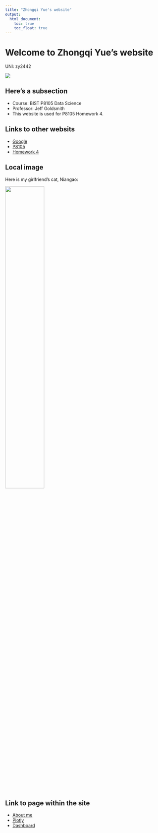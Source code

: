 ```yaml
---
title: "Zhongqi Yue's website"
output: 
  html_document:
    toc: true
    toc_float: true
---
```


# Welcome to Zhongqi Yue's website
UNI: zy2442

![](https://media.giphy.com/media/BpS6k9mXoDiZa/giphy.gif)

## Here's a subsection
* Course: BIST P8105 Data Science
* Professor: Jeff Goldsmith
* This website is used for P8105 Homework 4.

## Links to other websits
* [Google](https://www.google.com/)
* [P8105](https://p8105.com)
* [Homework 4](https://p8105.com/homework_4.html)

## Local image

Here is my girlfriend's cat, Niangao:

<img src="images/Niangao.JPG" style="width:50%">

## Link to page within the site
* [About me](about.html)
* [Plotly](plotly.html)
* [Dashboard](dashboard.html)


